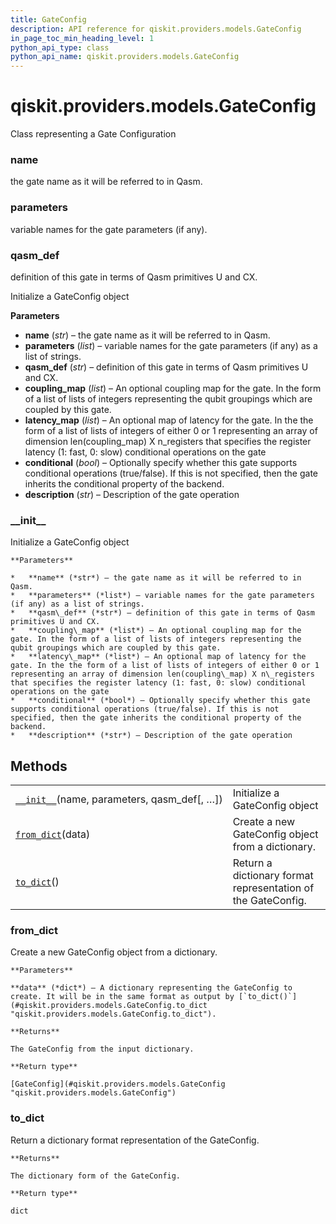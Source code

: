 ```yaml
---
title: GateConfig
description: API reference for qiskit.providers.models.GateConfig
in_page_toc_min_heading_level: 1
python_api_type: class
python_api_name: qiskit.providers.models.GateConfig
---
```


# qiskit.providers.models.GateConfig

<Class id="qiskit.providers.models.GateConfig" isDedicatedPage={true} github="https://github.com/qiskit/qiskit/tree/stable/0.18/qiskit/providers/models/backendconfiguration.py" signature="GateConfig(name, parameters, qasm_def, coupling_map=None, latency_map=None, conditional=None, description=None)">
  Class representing a Gate Configuration

  ### name

  <Attribute id="qiskit.providers.models.GateConfig.name">
    the gate name as it will be referred to in Qasm.
  </Attribute>

  ### parameters

  <Attribute id="qiskit.providers.models.GateConfig.parameters">
    variable names for the gate parameters (if any).
  </Attribute>

  ### qasm\_def

  <Attribute id="qiskit.providers.models.GateConfig.qasm_def">
    definition of this gate in terms of Qasm primitives U and CX.
  </Attribute>

  Initialize a GateConfig object

  **Parameters**

  *   **name** (*str*) – the gate name as it will be referred to in Qasm.
  *   **parameters** (*list*) – variable names for the gate parameters (if any) as a list of strings.
  *   **qasm\_def** (*str*) – definition of this gate in terms of Qasm primitives U and CX.
  *   **coupling\_map** (*list*) – An optional coupling map for the gate. In the form of a list of lists of integers representing the qubit groupings which are coupled by this gate.
  *   **latency\_map** (*list*) – An optional map of latency for the gate. In the the form of a list of lists of integers of either 0 or 1 representing an array of dimension len(coupling\_map) X n\_registers that specifies the register latency (1: fast, 0: slow) conditional operations on the gate
  *   **conditional** (*bool*) – Optionally specify whether this gate supports conditional operations (true/false). If this is not specified, then the gate inherits the conditional property of the backend.
  *   **description** (*str*) – Description of the gate operation

  ### \_\_init\_\_

  <Function id="qiskit.providers.models.GateConfig.__init__" signature="__init__(name, parameters, qasm_def, coupling_map=None, latency_map=None, conditional=None, description=None)">
    Initialize a GateConfig object

    **Parameters**

    *   **name** (*str*) – the gate name as it will be referred to in Qasm.
    *   **parameters** (*list*) – variable names for the gate parameters (if any) as a list of strings.
    *   **qasm\_def** (*str*) – definition of this gate in terms of Qasm primitives U and CX.
    *   **coupling\_map** (*list*) – An optional coupling map for the gate. In the form of a list of lists of integers representing the qubit groupings which are coupled by this gate.
    *   **latency\_map** (*list*) – An optional map of latency for the gate. In the the form of a list of lists of integers of either 0 or 1 representing an array of dimension len(coupling\_map) X n\_registers that specifies the register latency (1: fast, 0: slow) conditional operations on the gate
    *   **conditional** (*bool*) – Optionally specify whether this gate supports conditional operations (true/false). If this is not specified, then the gate inherits the conditional property of the backend.
    *   **description** (*str*) – Description of the gate operation
  </Function>

  ## Methods

  |                                                                                                                                             |                                                              |
  | ------------------------------------------------------------------------------------------------------------------------------------------- | ------------------------------------------------------------ |
  | [`__init__`](#qiskit.providers.models.GateConfig.__init__ "qiskit.providers.models.GateConfig.__init__")(name, parameters, qasm\_def\[, …]) | Initialize a GateConfig object                               |
  | [`from_dict`](#qiskit.providers.models.GateConfig.from_dict "qiskit.providers.models.GateConfig.from_dict")(data)                           | Create a new GateConfig object from a dictionary.            |
  | [`to_dict`](#qiskit.providers.models.GateConfig.to_dict "qiskit.providers.models.GateConfig.to_dict")()                                     | Return a dictionary format representation of the GateConfig. |

  ### from\_dict

  <Function id="qiskit.providers.models.GateConfig.from_dict" signature="classmethod from_dict(data)">
    Create a new GateConfig object from a dictionary.

    **Parameters**

    **data** (*dict*) – A dictionary representing the GateConfig to create. It will be in the same format as output by [`to_dict()`](#qiskit.providers.models.GateConfig.to_dict "qiskit.providers.models.GateConfig.to_dict").

    **Returns**

    The GateConfig from the input dictionary.

    **Return type**

    [GateConfig](#qiskit.providers.models.GateConfig "qiskit.providers.models.GateConfig")
  </Function>

  ### to\_dict

  <Function id="qiskit.providers.models.GateConfig.to_dict" signature="to_dict()">
    Return a dictionary format representation of the GateConfig.

    **Returns**

    The dictionary form of the GateConfig.

    **Return type**

    dict
  </Function>
</Class>

